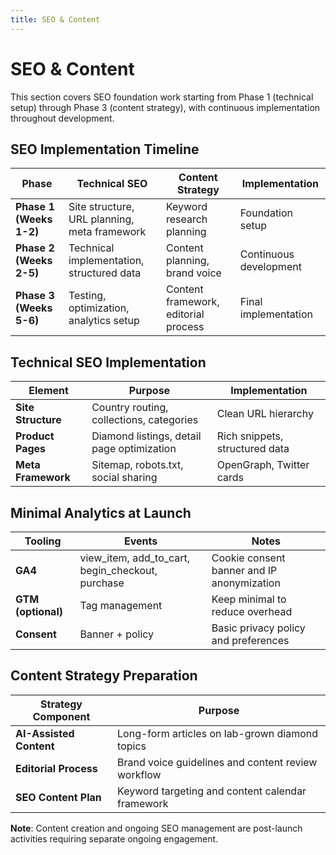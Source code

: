 ```yaml
---
title: SEO & Content
---
```


# SEO & Content

This section covers SEO foundation work starting from Phase 1 (technical setup) through Phase 3 (content strategy), with continuous implementation throughout development.

## SEO Implementation Timeline

| Phase | Technical SEO | Content Strategy | Implementation |
| --- | --- | --- | --- |
| **Phase 1 (Weeks 1-2)** | Site structure, URL planning, meta framework | Keyword research planning | Foundation setup |
| **Phase 2 (Weeks 2-5)** | Technical implementation, structured data | Content planning, brand voice | Continuous development |
| **Phase 3 (Weeks 5-6)** | Testing, optimization, analytics setup | Content framework, editorial process | Final implementation |

## Technical SEO Implementation

| Element | Purpose | Implementation |
| --- | --- | --- |
| **Site Structure** | Country routing, collections, categories | Clean URL hierarchy |
| **Product Pages** | Diamond listings, detail page optimization | Rich snippets, structured data |
| **Meta Framework** | Sitemap, robots.txt, social sharing | OpenGraph, Twitter cards |

## Minimal Analytics at Launch

| Tooling | Events | Notes |
| --- | --- | --- |
| **GA4** | view_item, add_to_cart, begin_checkout, purchase | Cookie consent banner and IP anonymization |
| **GTM (optional)** | Tag management | Keep minimal to reduce overhead |
| **Consent** | Banner + policy | Basic privacy policy and preferences |

## Content Strategy Preparation

| Strategy Component | Purpose |
| --- | --- |
| **AI-Assisted Content** | Long-form articles on lab-grown diamond topics |
| **Editorial Process** | Brand voice guidelines and content review workflow |
| **SEO Content Plan** | Keyword targeting and content calendar framework |

**Note**: Content creation and ongoing SEO management are post-launch activities requiring separate ongoing engagement.

